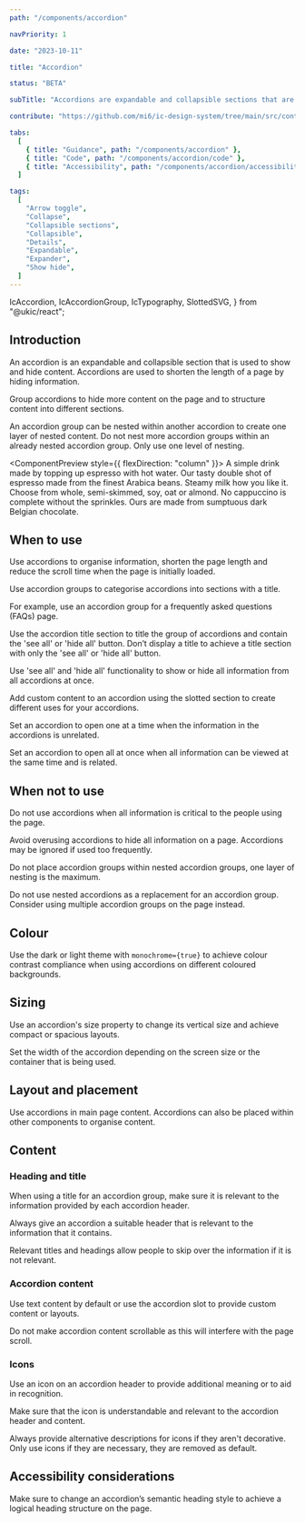 ```yaml
---
path: "/components/accordion"

navPriority: 1

date: "2023-10-11"

title: "Accordion"

status: "BETA"

subTitle: "Accordions are expandable and collapsible sections that are used to show and hide additional content."

contribute: "https://github.com/mi6/ic-design-system/tree/main/src/content/structured/components/accordion"

tabs:
  [
    { title: "Guidance", path: "/components/accordion" },
    { title: "Code", path: "/components/accordion/code" },
    { title: "Accessibility", path: "/components/accordion/accessibility" },
  ]

tags:
  [
    "Arrow toggle",
    "Collapse",
    "Collapsible sections",
    "Collapsible",
    "Details",
    "Expandable",
    "Expander",
    "Show hide",
  ]
---
```


  IcAccordion,
  IcAccordionGroup,
  IcTypography,
  SlottedSVG,
} from "@ukic/react";

## Introduction

An accordion is an expandable and collapsible section that is used to show and hide content. Accordions are used to shorten the length of a page by hiding information.

Group accordions to hide more content on the page and to structure content into different sections.

An accordion group can be nested within another accordion to create one layer of nested content. Do not nest more accordion groups within an already nested accordion group. Only use one level of nesting.

<ComponentPreview style={{ flexDirection: "column" }}>
  <IcAccordionGroup label="Our coffees - Ingredients">
    <IcAccordion heading="Americano">
      <SlottedSVG
        slot="icon"
        width="24"
        height="24"
        viewBox="0 0 24 24"
        fill="currentColor"
        xmlns="http://www.w3.org/2000/svg"
      >
        <path d="M2,21V19H20V21H2M20,8V5H18V8H20M20,3A2,2 0 0,1 22,5V8A2,2 0 0,1 20,10H18V13A4,4 0 0,1 14,17H8A4,4 0 0,1 4,13V3H20M16,5H6V13A2,2 0 0,0 8,15H14A2,2 0 0,0 16,13V5Z" />
      </SlottedSVG>
      <IcTypography variant="body">
        A simple drink made by topping up espresso with hot water.
      </IcTypography>
    </IcAccordion>
    <IcAccordion heading="Cappuccino">
      <SlottedSVG
        slot="icon"
        width="24"
        height="24"
        viewBox="0 0 24 24"
        fill="currentColor"
        xmlns="http://www.w3.org/2000/svg"
      >
        <path d="M2,21V19H20V21H2M20,8V5H18V8H20M20,3A2,2 0 0,1 22,5V8A2,2 0 0,1 20,10H18V13A4,4 0 0,1 14,17H8A4,4 0 0,1 4,13V3H20M16,5H6V13A2,2 0 0,0 8,15H14A2,2 0 0,0 16,13V5Z" />
      </SlottedSVG>
      <IcAccordion heading="Espresso">
        <IcTypography variant="body">
          Our tasty double shot of espresso made from the finest Arabica beans.
        </IcTypography>
      </IcAccordion>
      <IcAccordion heading="Steamed milk">
        <IcTypography variant="body">
          Steamy milk how you like it. Choose from whole, semi-skimmed, soy, oat
          or almond.
        </IcTypography>
      </IcAccordion>
      <IcAccordion heading="Chocolate sprinkles">
        <IcTypography variant="body">
          No cappuccino is complete without the sprinkles. Ours are made from
          sumptuous dark Belgian chocolate.
        </IcTypography>
      </IcAccordion>
    </IcAccordion>
  </IcAccordionGroup>
</ComponentPreview>

## When to use

Use accordions to organise information, shorten the page length and reduce the scroll time when the page is initially loaded.

Use accordion groups to categorise accordions into sections with a title.

For example, use an accordion group for a frequently asked questions (FAQs) page.

<DoubleDoDontCaution>
  <DoDontCaution
    imageSrc={[accordionFig1, testDark]}
    imageAlt="Two collapsed accordion groups. One titled ‘Bari-star member benefits’ and one titled ‘FAQs’, both containing three accordions."
    state="good"
    caption="Add accordion titles to help organise content."
  />
</DoubleDoDontCaution>

Use the accordion title section to title the group of accordions and contain the 'see all' or 'hide all' button. Don’t display a title to achieve a title section with only the 'see all' or 'hide all' button.

Use 'see all' and 'hide all' functionality to show or hide all information from all accordions at once.

<DoubleDoDontCaution>
  <DoDontCaution
    imageSrc={accordionFig2a}
    imageAlt="A collapsed accordion group titled ‘Bari-star member benefits’ with a ‘see all’ button."
    state="good"
    caption="Use the 'see all' button to open all accordions within an accordion group at once. "
  />
</DoubleDoDontCaution>

<DoubleDoDontCaution>
  <DoDontCaution
    imageSrc={accordionFig2b}
    imageAlt="An expanded accordion group titled ‘Bari-star member benefits’ with a ‘hide all’ button."
    state="good"
    caption="Use the 'hide all' button to close all accordions within an accordion group at once."
  />
</DoubleDoDontCaution>

Add custom content to an accordion using the slotted section to create different uses for your accordions.

<DoubleDoDontCaution>
  <DoDontCaution
    imageSrc={accordionFig3}
    imageAlt="An accordion titled ‘Order details’ including a three-row data list for a coffee order in the content area."
    state="good"
    caption="Use the slotted content of an accordion to house other content."
  />
</DoubleDoDontCaution>

Set an accordion to open one at a time when the information in the accordions is unrelated.

Set an accordion to open all at once when all information can be viewed at the same time and is related.

## When not to use

Do not use accordions when all information is critical to the people using the page.

Avoid overusing accordions to hide all information on a page. Accordions may be ignored if used too frequently.

Do not place accordion groups within nested accordion groups, one layer of nesting is the maximum.

<DoubleDoDontCaution>
  <DoDontCaution
    imageSrc={accordionFig4}
    imageAlt="An accordion group titled ‘Roasting hot’ containing an accordion group with another nested accordion group within it."
    state="bad"
    caption="Do not nest an accordion or accordion group within an already nested accordion. One level of nesting is the maximum. "
  />
</DoubleDoDontCaution>

Do not use nested accordions as a replacement for an accordion group. Consider using multiple accordion groups on the page instead.

<DoubleDoDontCaution>
  <DoDontCaution
    imageSrc={accordionFig5a}
    imageAlt="An accordion group titled Coffee with three collapsed accordions"
    state="good"
    caption="Use an accordion group with a title for clearer organisation."
  />
  <DoDontCaution
    imageSrc={accordionFig5b}
    imageAlt="A parent accordion with the heading Coffee with a nested accordion group containing three accordions."
    state="caution"
    caption="Avoid nesting an accordion group to add a title. Instead, use an accordion group title."
  />
</DoubleDoDontCaution>

## Colour

Use the dark or light theme with `monochrome={true}` to achieve colour contrast compliance when using accordions on different coloured backgrounds.

## Sizing

Use an accordion's size property to change its vertical size and achieve compact or spacious layouts.

Set the width of the accordion depending on the screen size or the container that is being used.

## Layout and placement

Use accordions in main page content. Accordions can also be placed within other components to organise content.

## Content

### Heading and title

When using a title for an accordion group, make sure it is relevant to the information provided by each accordion header.

<DoubleDoDontCaution>
  <DoDontCaution
    imageSrc={accordionFig6}
    imageAlt="An accordion group containing three accordions with headings of different types of tea, with a title of ‘Our coffee menu’"
    state="bad"
    caption="Always make sure your title is relevant to your accordion group content."
  />
</DoubleDoDontCaution>

Always give an accordion a suitable header that is relevant to the information that it contains.

Relevant titles and headings allow people to skip over the information if it is not relevant.

### Accordion content

Use text content by default or use the accordion slot to provide custom content or layouts.

Do not make accordion content scrollable as this will interfere with the page scroll.

<DoubleDoDontCaution>
  <DoDontCaution
    imageSrc={accordionFig7}
    imageAlt="An accordion group with three accordions where the first accordion is expanded, containing a scroll bar."
    state="bad"
    caption="Do not use scroll bars within accordions."
  />
</DoubleDoDontCaution>

### Icons

Use an icon on an accordion header to provide additional meaning or to aid in recognition.

Make sure that the icon is understandable and relevant to the accordion header and content.

Always provide alternative descriptions for icons if they aren't decorative. Only use icons if they are necessary, they are removed as default.

## Accessibility considerations

Make sure to change an accordion’s semantic heading style to achieve a logical heading structure on the page.

